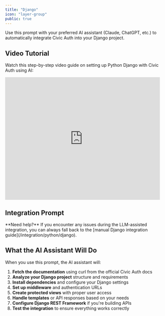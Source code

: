 ```yaml
---
title: "Django"
icon: "layer-group"
public: true
---
```



Use this prompt with your preferred AI assistant (Claude, ChatGPT, etc.) to automatically integrate Civic Auth into your Django project.

## Video Tutorial

Watch this step-by-step video guide on setting up Python Django with Civic Auth using AI:

<iframe 
  src="https://share.descript.com/view/97AXAxBBkoA" 
  width="100%" 
  height="400" 
  frameborder="0" 
  allowfullscreen>
</iframe>

<HowToUseBasic />

## Integration Prompt

<DjangoPrompt />

<Note>
  **Need help?** If you encounter any issues during the LLM-assisted integration, you can always fall back to the [manual Django integration guide](/integration/python/django).
</Note>

## What the AI Assistant Will Do

When you use this prompt, the AI assistant will:

1. **Fetch the documentation** using curl from the official Civic Auth docs
2. **Analyze your Django project** structure and requirements
3. **Install dependencies** and configure your Django settings
4. **Set up middleware** and authentication URLs
5. **Create protected views** with proper user access
6. **Handle templates** or API responses based on your needs
7. **Configure Django REST Framework** if you're building APIs
8. **Test the integration** to ensure everything works correctly

<SupportedAiAssistants />

<AiAssistantRequirements /> 